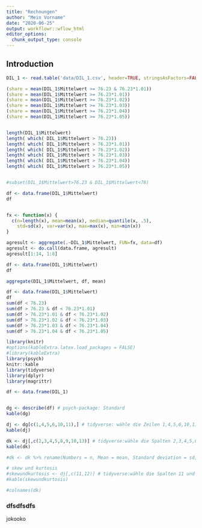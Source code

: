 ```yaml
---
title: "Rechnungen"
author: "Mein Vorname"
date: "2020-06-25"
output: workflowr::wflow_html
editor_options:
  chunk_output_type: console
---
```


## Introduction

```r



DIL_1 <- read.table('data/DIL_1.csv', header=TRUE, stringsAsFactors=FALSE, sep=";", dec=",", row.names="Dosisname")

(share = mean(DIL_1$Mittelwert >= 76.23 & 76.23*1.01))
(share = mean(DIL_1$Mittelwert >= 76.23*1.01))
(share = mean(DIL_1$Mittelwert >= 76.23*1.02))
(share = mean(DIL_1$Mittelwert >= 76.23*1.03))
(share = mean(DIL_1$Mittelwert >= 76.23*1.04))
(share = mean(DIL_1$Mittelwert >= 76.23*1.05))


length(DIL_1$Mittelwert)
length( which( DIL_1$Mittelwert > 76.23))
length( which( DIL_1$Mittelwert > 76.23*1.01))
length( which( DIL_1$Mittelwert > 76.23*1.02))
length( which( DIL_1$Mittelwert > 76.23*1.03))
length( which( DIL_1$Mittelwert > 76.23*1.04))
length( which( DIL_1$Mittelwert > 76.23*1.05))


#subset(DIL_1$Mittelwert>76.23 & DIL_1$Mittelwert<78)


```


```r

df <- data.frame(DIL_1$Mittelwert)
df


fx <- function(x) {
  c(n=length(x), mean=mean(x), median=quantile(x, .5),
    std=sd(x), var=var(x), max=max(x), min=min(x))
}

agresult <- aggregate(.~DIL_1$Mittelwert, FUN=fx, data=df)
agresult <- do.call(data.frame, agresult)
agresult[1:14, 1:8]

```



```r

df <- data.frame(DIL_1$Mittelwert)
df

aggregate(DIL_1$Mittelwert, df, mean)

```


```r

df <- data.frame(DIL_1$Mittelwert)
df
sum(df < 76.23)
sum(df > 76.23 & df < 76.23*1.01)
sum(df > 76.23*1.01 & df < 76.23*1.02)
sum(df > 76.23*1.02 & df < 76.23*1.03)
sum(df > 76.23*1.03 & df < 76.23*1.04)
sum(df > 76.23*1.04 & df < 76.23*1.05)

```

```r
library(knitr)
#options(kableExtra.latex.load_packages = FALSE)
#library(kableExtra)
library(psych)
knitr::kable
library(tidyverse)
library(dplyr)
library(magrittr)

df <- data.frame(DIL_1)


dg <- describe(df) # psych-package: Standard
kable(dg)

dj <- dg[c(1,4,5,6,10,11),] # tidyverse: wähle die Zeilen 1,4,5,6,10,11 aus und überführe sie in ein das Objekt dj
kable(dj)

dk <- dj[,c(2,3,4,5,8,9,10,13)] # tidyverse:wähle die Spalten 2,3,4,5,8,9,10,13 aus und überführe sie in das Objekt dk
kable(dk)

#dk <- dk %>% rename(Numbers = n, Mean = mean, Standard deviation = sd, Median = median, Standard errors = se, Minimum = min, Maximum = max, Range = range)

# skew und kurtosis
#skewundkurtosis <- dj[,c(11,12)] # tidyverse:wähle die Spalten 11 und 12 aus und überführe sie in das Objekt dl
#kable(skewundkurtosis)

#colnames(dk) 


```

### dfsdfsdfs
jokooko
  
